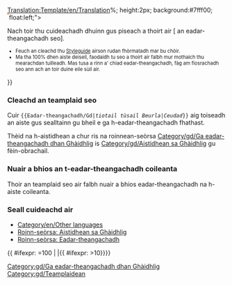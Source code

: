 <noinclude>
[[Translation:Template/en/Translation]]{{en/-}}</noinclude>{{ambox
| type  = style
| image = Translation.png
| text  = <strong>Thèid an aiste seo eadar-theangachadh dhan Ghàidhlig on Bheurla thùsail: <includeonly>[{{SERVER}}{{localurl:{{NAMESPACE}}:{{{1}}}|action=view}} {{{1}}}]</includeonly><noinclude>{{{1}}}</noinclude>.</strong>
<div style="font-size: 90%">
<div style="margin:auto; text-align:Left;">Ceudad: {{{2|0}}}%
<div style="width:200px; text-align:Left; border:1px solid #aaa; padding:1px; overflow:hidden;"><span style="width:{{#expr: ({{{2|0}}}/100) * 100}}%; height:2px; background:#7fff00; float:left;">&nbsp;</span><span style="width:{{#expr: 100 - ({{{2|0}}}/100) * 100}}%; height:2px; background:#ff7f50; float:left;">&nbsp;</span></div>
</div>
Nach toir thu cuideachadh dhuinn gus piseach a thoirt air [{{SERVER}}{{localurl:{{NAMESPACE}}:{{PAGENAME}}|action=edit}} an eadar-theangachadh seo].
</div><div style="font-size: 80%">
* Feuch an cleachd thu [[Main/en/Manual of Style|Styleguide]] airson rudan fhòrmatadh mar bu chòir.
* Ma tha 100% dhen aiste deiseil, faodaidh tu seo a thoirt air falbh mur mothaich thu mearachdan tuilleadh. Mas tusa a rinn a' chiad eadar-theangachadh, fàg am fiosrachadh seo ann ach an toir duine eile sùil air.</div>
}}<noinclude>

=== Cleachd an teamplaid seo ===
Cuir <code><nowiki>{{</nowiki>Eadar-theangachadh/Gd|''tiotail tùsail Beurla''|''Ceudad''<nowiki>}}</nowiki></code> aig toiseadh an aiste gus sealltainn gu bheil e ga h-eadar-theangachadh fhathast.

Thèid na h-aistidhean a chur ris na roinnean-seòrsa [[Category/gd/Ga eadar-theangachadh dhan Ghàidhlig]] is [[Category/gd/Aistidhean sa Ghàidhlig]] gu fèin-obrachail.

=== Nuair a bhios an t-eadar-theangachadh coileanta ===
Thoir an teamplaid seo air falbh nuair a bhios eadar-theangachadh na h-aiste coileanta.

=== Seall cuideachd air ===
*[[Category/en/Other languages]]
*[[Category/gd/Aistidhean sa Ghàidhlig|Roinn-seòrsa: Aistidhean sa Ghàidhlig]]
*[[Category/gd/Eadar-theangachadh|Roinn-seòrsa: Eadar-theangachadh]]

</noinclude><includeonly>{{ #ifexpr: {{{2|0}}}=100 | |[[Category:gd/Ga eadar-theangachadh dhan Ghàidhlig]]{{ #ifexpr: {{{2|0}}}>10}}}}</includeonly>
[[Category:gd/Teamplaidean]]